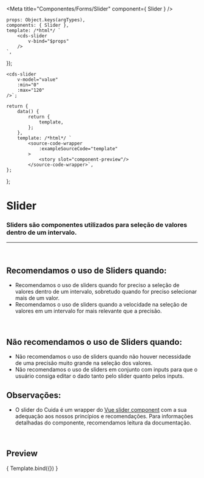 
<Meta
	title="Componentes/Forms/Slider"
	component={ Slider }
/>

	props: Object.keys(argTypes),
	components: { Slider },
	template: /*html*/ `
		<cds-slider
			v-bind="$props" 
		/>
	`,
});

	<cds-slider
		v-model="value"
		:min="0"
		:max="120"
	/>`;

	return {
		data() {
			return {
				template,
			};
		},
		template: /*html*/ `
			<source-code-wrapper
				:exampleSourceCode="template"
			>
				<story slot="component-preview"/>
			</source-code-wrapper>`,
	};
};

# Slider

### Sliders são componentes utilizados para seleção de valores dentro de um intervalo.
---
<br />

## Recomendamos o uso de Sliders quando:
- Recomendamos o uso de sliders quando for preciso a seleção de valores dentro de um intervalo,
sobretudo quando for preciso selecionar mais de um valor.
- Recomendamos o uso de sliders quando a velocidade na seleção de valores em um intervalo for
mais relevante que a precisão.

<br />

## Não recomendamos o uso de Sliders quando:
- Não recomendamos o uso de sliders quando não houver necessidade de uma precisão muito grande na seleção dos valores.
- Não recomendamos o uso de sliders em conjunto com inputs para que o usuário consiga editar
o dado tanto pelo slider quanto pelos inputs.

## Observações:
- O slider do Cuida é um wrapper do <a target="_blank" href="https://nightcatsama.github.io/vue-slider-component/#/">Vue slider component</a>
com a sua adequação aos nossos princípios e recomendações. Para informações detalhadas do componente, recomendamos
leitura da documentação.

<br />

## Preview


<Canvas>
	<Story
		name="Slider"
		decorators={[docsDecorator]}
		args={{
			min: 0,
			max: 100,
			value,
		}}
	>
		{ Template.bind({}) }
	</Story>
</Canvas>

<ArgsTable story="Slider" />